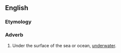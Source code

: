 ==English==

===Etymology===
{{prefix|en|under|seas}}

===Adverb===
{{en-adv|-}}

# Under the surface of the sea or ocean, [[underwater]].